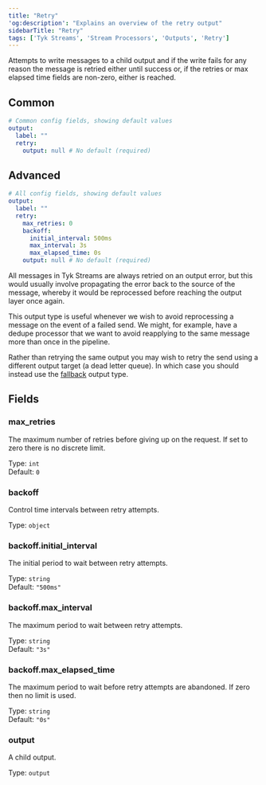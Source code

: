 ```yaml
---
title: "Retry"
'og:description': "Explains an overview of the retry output"
sidebarTitle: "Retry"
tags: ['Tyk Streams', 'Stream Processors', 'Outputs', 'Retry']
---
```


Attempts to write messages to a child output and if the write fails for any reason the message is retried either until success or, if the retries or max elapsed time fields are non-zero, either is reached.


## Common

```yml
# Common config fields, showing default values
output:
  label: ""
  retry:
    output: null # No default (required)
```

## Advanced

```yml
# All config fields, showing default values
output:
  label: ""
  retry:
    max_retries: 0
    backoff:
      initial_interval: 500ms
      max_interval: 3s
      max_elapsed_time: 0s
    output: null # No default (required)
```

All messages in Tyk Streams are always retried on an output error, but this would usually involve propagating the error back to the source of the message, whereby it would be reprocessed before reaching the output layer once again.

This output type is useful whenever we wish to avoid reprocessing a message on the event of a failed send. We might, for example, have a dedupe processor that we want to avoid reapplying to the same message more than once in the pipeline.

Rather than retrying the same output you may wish to retry the send using a different output target (a dead letter queue). In which case you should instead use the [fallback](/product-stack/tyk-streaming/configuration/outputs/retry) output type.

## Fields

### max_retries

The maximum number of retries before giving up on the request. If set to zero there is no discrete limit.


Type: `int`  
Default: `0`  

### backoff

Control time intervals between retry attempts.


Type: `object`  

### backoff.initial_interval

The initial period to wait between retry attempts.


Type: `string`  
Default: `"500ms"`  

### backoff.max_interval

The maximum period to wait between retry attempts.


Type: `string`  
Default: `"3s"`  

### backoff.max_elapsed_time

The maximum period to wait before retry attempts are abandoned. If zero then no limit is used.


Type: `string`  
Default: `"0s"`  

### output

A child output.


Type: `output`  

